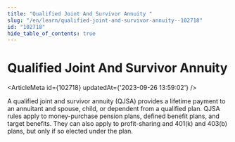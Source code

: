 ```yaml
---
title: "Qualified Joint And Survivor Annuity "
slug: "/en/learn/qualified-joint-and-survivor-annuity--102718"
id: "102718"
hide_table_of_contents: true
---
```



# Qualified Joint And Survivor Annuity 

<ArticleMeta id={102718} updatedAt={'2023-09-26 13:59:02'} />
<div className='border-solid border-b border-t-0 my-4 border-[var(--ifm-color-gray-300)]' />

A qualified joint and survivor annuity (QJSA) provides a lifetime payment to an annuitant and spouse, child, or dependent from a qualified plan. QJSA rules apply to money-purchase pension plans, defined benefit plans, and target benefits. They can also apply to profit-sharing and 401(k) and 403(b) plans, but only if so elected under the plan.
